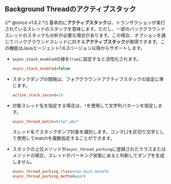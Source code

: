 ## Background Threadのアクティブスタック

{/* @since v1.6.2 */}
基本的に**アクティブスタック**は、トランザクションが実行されているスレッドのスタックを意味します。ただし、一部のバックグラウンドスレッドのスタックも分析が必要な場合があります。この場合、オプションを通じてバックグラウンドスレッドに対する**アクティブスタック**が取得できます。この機能はJavaエージェント1.6.2バージョン以降からサポートします。

- `async_stack_enabled`の値を`true`に設定すると活性化されます。

  ```ini title="whatap.conf"
  async_stack_enabled=false
  ```

- スタックダンプの間隔は、フォアグラウンドアクティブスタックの設定に準じます。

  ```ini title="whatap.conf"
  active_stack_second=10
  ```

- 対象スレッド名を指定する場合は、`*`を使用して文字列パターンを指定します。 

  ```ini title="whatap.conf"
  async_thread_match=http*,abc*
  ```

    スレッド名でスタックダンプ対象を識別します。コンマ(,)を区切り文字として使用してmatchを複数指定することができます。

- スタックの上位メソッドが`async_thread_parking`に登録されたクラスまたはメソッドの場合、スレッドがパーキング状態にあると判断してダンプを生成しません。

  ```ini title="whatap.conf"
  async_thread_parking_class=sun.misc.Unsafe
  async_thread_parking_method=park
  ```
